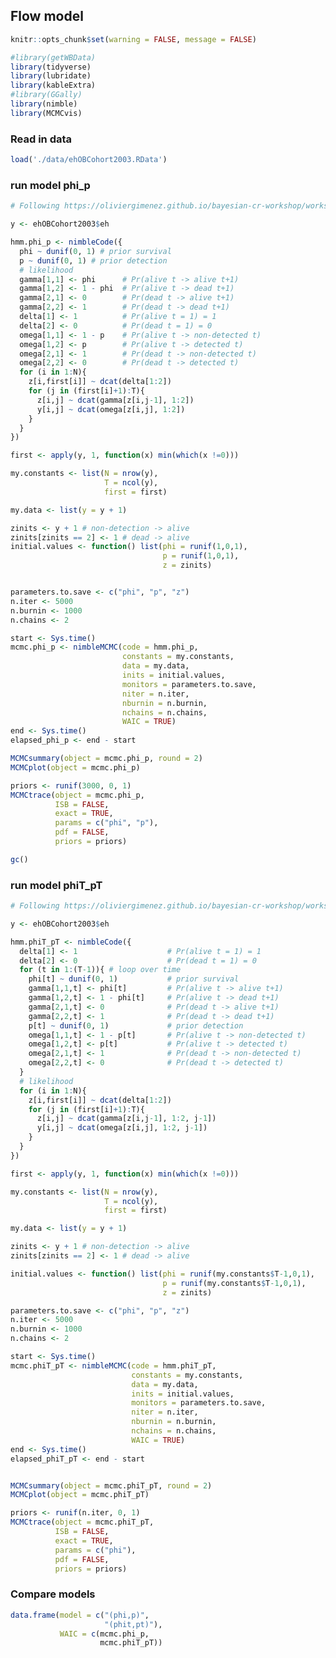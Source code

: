 ## Flow model {#modelNimble}

```r
knitr::opts_chunk$set(warning = FALSE, message = FALSE)
```


```r
#library(getWBData)
library(tidyverse)
library(lubridate)
library(kableExtra)
#library(GGally)
library(nimble)
library(MCMCvis)
```

### Read in data
```r
load('./data/ehOBCohort2003.RData')
```

### run model phi_p 
```r
# Following https://oliviergimenez.github.io/bayesian-cr-workshop/worksheets/4_demo.html

y <- ehOBCohort2003$eh

hmm.phi_p <- nimbleCode({
  phi ~ dunif(0, 1) # prior survival
  p ~ dunif(0, 1) # prior detection
  # likelihood
  gamma[1,1] <- phi      # Pr(alive t -> alive t+1)
  gamma[1,2] <- 1 - phi  # Pr(alive t -> dead t+1)
  gamma[2,1] <- 0        # Pr(dead t -> alive t+1)
  gamma[2,2] <- 1        # Pr(dead t -> dead t+1)
  delta[1] <- 1          # Pr(alive t = 1) = 1
  delta[2] <- 0          # Pr(dead t = 1) = 0
  omega[1,1] <- 1 - p    # Pr(alive t -> non-detected t)
  omega[1,2] <- p        # Pr(alive t -> detected t)
  omega[2,1] <- 1        # Pr(dead t -> non-detected t)
  omega[2,2] <- 0        # Pr(dead t -> detected t)
  for (i in 1:N){
    z[i,first[i]] ~ dcat(delta[1:2])
    for (j in (first[i]+1):T){
      z[i,j] ~ dcat(gamma[z[i,j-1], 1:2])
      y[i,j] ~ dcat(omega[z[i,j], 1:2])
    }
  }
})

first <- apply(y, 1, function(x) min(which(x !=0)))

my.constants <- list(N = nrow(y), 
                     T = ncol(y), 
                     first = first)

my.data <- list(y = y + 1)

zinits <- y + 1 # non-detection -> alive
zinits[zinits == 2] <- 1 # dead -> alive
initial.values <- function() list(phi = runif(1,0,1),
                                  p = runif(1,0,1),
                                  z = zinits)


parameters.to.save <- c("phi", "p", "z")  
n.iter <- 5000
n.burnin <- 1000
n.chains <- 2

start <- Sys.time()
mcmc.phi_p <- nimbleMCMC(code = hmm.phi_p, 
                         constants = my.constants,
                         data = my.data,              
                         inits = initial.values,
                         monitors = parameters.to.save,
                         niter = n.iter, 
                         nburnin = n.burnin, 
                         nchains = n.chains,
                         WAIC = TRUE)
end <- Sys.time()
elapsed_phi_p <- end - start

MCMCsummary(object = mcmc.phi_p, round = 2)
MCMCplot(object = mcmc.phi_p)

priors <- runif(3000, 0, 1)
MCMCtrace(object = mcmc.phi_p,
          ISB = FALSE,
          exact = TRUE, 
          params = c("phi", "p"),
          pdf = FALSE, 
          priors = priors)

gc()
```

### run model phiT_pT 
```r

# Following https://oliviergimenez.github.io/bayesian-cr-workshop/worksheets/4_demo.html

y <- ehOBCohort2003$eh

hmm.phiT_pT <- nimbleCode({
  delta[1] <- 1                    # Pr(alive t = 1) = 1
  delta[2] <- 0                    # Pr(dead t = 1) = 0
  for (t in 1:(T-1)){ # loop over time
    phi[t] ~ dunif(0, 1)           # prior survival
    gamma[1,1,t] <- phi[t]         # Pr(alive t -> alive t+1)
    gamma[1,2,t] <- 1 - phi[t]     # Pr(alive t -> dead t+1)
    gamma[2,1,t] <- 0              # Pr(dead t -> alive t+1)
    gamma[2,2,t] <- 1              # Pr(dead t -> dead t+1)
    p[t] ~ dunif(0, 1)             # prior detection
    omega[1,1,t] <- 1 - p[t]       # Pr(alive t -> non-detected t)
    omega[1,2,t] <- p[t]           # Pr(alive t -> detected t)
    omega[2,1,t] <- 1              # Pr(dead t -> non-detected t)
    omega[2,2,t] <- 0              # Pr(dead t -> detected t)
  }
  # likelihood
  for (i in 1:N){
    z[i,first[i]] ~ dcat(delta[1:2])
    for (j in (first[i]+1):T){
      z[i,j] ~ dcat(gamma[z[i,j-1], 1:2, j-1])
      y[i,j] ~ dcat(omega[z[i,j], 1:2, j-1])
    }
  }
})

first <- apply(y, 1, function(x) min(which(x !=0)))

my.constants <- list(N = nrow(y), 
                     T = ncol(y), 
                     first = first)

my.data <- list(y = y + 1)

zinits <- y + 1 # non-detection -> alive
zinits[zinits == 2] <- 1 # dead -> alive

initial.values <- function() list(phi = runif(my.constants$T-1,0,1),
                                  p = runif(my.constants$T-1,0,1),
                                  z = zinits)

parameters.to.save <- c("phi", "p", "z")  
n.iter <- 5000
n.burnin <- 1000
n.chains <- 2

start <- Sys.time()
mcmc.phiT_pT <- nimbleMCMC(code = hmm.phiT_pT, 
                           constants = my.constants,
                           data = my.data,              
                           inits = initial.values,
                           monitors = parameters.to.save,
                           niter = n.iter, 
                           nburnin = n.burnin, 
                           nchains = n.chains,
                           WAIC = TRUE)
end <- Sys.time()
elapsed_phiT_pT <- end - start


MCMCsummary(object = mcmc.phiT_pT, round = 2)
MCMCplot(object = mcmc.phiT_pT)

priors <- runif(n.iter, 0, 1)
MCMCtrace(object = mcmc.phiT_pT,
          ISB = FALSE,
          exact = TRUE, 
          params = c("phi"),
          pdf = FALSE, 
          priors = priors)


```


### Compare models
```r

data.frame(model = c("(phi,p)",
                     "(phit,pt)"),
           WAIC = c(mcmc.phi_p, 
                    mcmc.phiT_pT))


```

